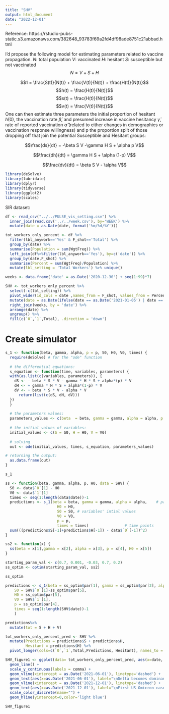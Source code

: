 ```yaml
---
title: "SHV"
output: html_document
date: "2022-12-01"
---
```


Reference: https://rstudio-pubs-static.s3.amazonaws.com/382648_93783f69a2fd4df98ade8751c21abbad.html

I'd propose the following model for estimating parameters related to vaccine propagation. 
$N$: total population
$V$: vaccinated
$H$: hesitant
$S$: susceptible but not vaccinated
$$N = V+S+H$$

$$1 = \frac{S(t)}{N(t)} +  \frac{V(t)}{N(t)} + \frac{H(t)}{N(t)}$$
$$h(t) = \frac{H(t)}{N(t)}$$
$$s(t) = \frac{H(t)}{N(t)}$$
$$v(t) = \frac{V(t)}{N(t)}$$
One can then estimate three parameters the initial proportion of hesitant $h(0)$, the vaccination rate $\hat{\beta}$, and presumed increase in vaccine hesitancy $\hat{\gamma}$, rate of reported vaccination  $\hat{\alpha}$ (related to either changes in demographics or vaccination response willingness) and p the proportion split of those dropping off that join the potential Susceptible and Hesitant groups:

$$\frac{ds}{dt} = -\beta S V -\gamma H S + \alpha p V$$

$$\frac{dh}{dt} = \gamma H S + \alpha (1-p) V$$

$$\frac{dv}{dt} = \beta S V - \alpha V$$

```r
library(deSolve)
library(lubridate)
library(dplyr)
library(tidyverse)
library(ggplot2)
library(scales)
```

SIR dataset:

```r
df <- read_csv("../../PULSE_vis_setting.csv") %>%
  inner_join(read.csv('../../week.csv'), by='WEEK') %>%
  mutate(date = as.Date(date, format('%m/%d/%Y')))

tot_workers_only_percent <- df %>% 
  filter(lbl_anywork=='Yes' & F_shot=='Total') %>%
  group_by(date) %>%
  summarise(Population = sum(WgtFreq)) %>%
  left_join(df%>%filter(lbl_anywork=='Yes'), by=c('date')) %>%
  group_by(date,F_shot) %>%
  summarise(Percent = sum(WgtFreq)/Population) %>%
  mutate(lbl_setting = 'Total Workers') %>% unique()

weeks <- data.frame('date' = as.Date('2020-12-30') + seq(1:99)*7)

SHV <- tot_workers_only_percent %>%
  select(-c(lbl_setting)) %>%
  pivot_wider(id_cols = date ,names_from = F_shot, values_from = Percent) %>%
  mutate(date = as.Date(ifelse(date == as.Date('2021-01-05') | date == as.Date('2021-02-02'),date+1,date), origin='1970-01-01')) %>%
  right_join(weeks, by = 'date') %>%
  arrange(date) %>%
  ungroup() %>%
  fill(c(`0`,`1`,Total), .direction = 'down')
```

# Create simulator

```r
s_1 <- function(beta, gamma, alpha, p = p, S0, H0, V0, times) {
  require(deSolve) # for the "ode" function
  
  # the differential equations:
  s_equation <- function(time, variables, parameters) {
  with(as.list(c(variables, parameters)), {
    dS <- - beta * S * V - gamma * H * S + alpha*(p) * V
    dH <- + gamma * H * S + alpha*(1-p) * V
    dV <- + beta * S * V - alpha * V
      return(list(c(dS, dH, dV)))
  })
  }
    
  # the parameters values:
  parameters_values <- c(beta  = beta, gamma = gamma, alpha = alpha, p = p)
  
  # the initial values of variables:
  initial_values <- c(S = S0, H = H0, V = V0)
  
  # solving
  out <- ode(initial_values, times, s_equation, parameters_values)

# returning the output:
  as.data.frame(out)
}

s_1
```


```r
ss <- function(beta, gamma, alpha, p, H0, data = SHV) {
  S0 <- data$`0`[1] - H0
  V0 <- data$`1`[1]
  times <- seq(1:length(data$date))-1
  predictions <- s_1(beta = beta, gamma = gamma, alpha = alpha,    # parameters
                       H0 = H0,
                       S0 = S0, # variables' intial values
                       V0 = V0,
                       p = p,
                       times = times)                # time points
  sum(((predictions$S[-1]+predictions$H[-1]) - data$`0`[-1])^2)
}

ss2 <- function(x) {
  ss(beta = x[1],gamma = x[2], alpha = x[3], p = x[4], H0 = x[5])
}

starting_param_val <- c(0.7, 0.001, -0.03, 0.7, 0.2)
ss_optim <- optim(starting_param_val, ss2)

ss_optim
```

```r
predictions <- s_1(beta = ss_optim$par[1], gamma = ss_optim$par[2], alpha = ss_optim$par[3], 
    S0 = SHV$`0`[1]-ss_optim$par[5],
    H0 = ss_optim$par[5],
    V0 = SHV$`1`[1],
    p = ss_optim$par[4],
    times = seq(1:length(SHV$date))-1
    )

predictions%>%
  mutate(tot = S + H + V)
```

```r
tot_workers_only_percent_pred <- SHV %>%
  mutate(Predictions = predictions$S + predictions$H,
         Hesitant = predictions$H) %>%
  pivot_longer(cols=c(`0`,`1`,Total,Predictions, Hesitant), names_to = "F_shot", values_to = "Percent")

SHV_figure1 <- ggplot(data= tot_workers_only_percent_pred, aes(x=date, y=Percent, color=c(F_shot))) + 
  geom_line() + 
  scale_y_continuous(labels = comma) +
  geom_vline(xintercept = as.Date('2021-06-01'), linetype='dashed') +
  geom_text(aes(x=as.Date('2021-06-01'), label="\nDelta becomes dominant variant", y=0.8), color="black", angle=90) +
  geom_vline(xintercept = as.Date('2021-12-01'), linetype='dashed') +
  geom_text(aes(x=as.Date('2021-12-01'), label="\nFirst US Omicron case", y=0.8), color="black", angle=90) +
  scale_color_discrete(name="") +
  geom_hline(yintercept=0,color='light blue')

SHV_figure1
```